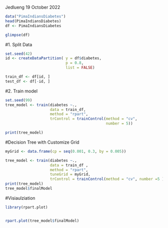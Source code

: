 Jedlueng 
19 October 2022 

```r
data("PimaIndiansDiabetes")
head(PimaIndiansDiabetes)
df <- PimaIndiansDiabetes
```



```r
glimpse(df)
```



#1. Split Data 
```r
set.seed(42)
id <- createDataPartition( y = df$diabetes,
                           p = 0.8, 
                           list = FALSE)

train_df <- df[id, ]
test_df <- df[-id, ]
```



#2. Train model 
```r
set.seed(99)
tree_model <- train(diabetes ~., 
                    data = train_df,
                    method = "rpart",
                    trControl = trainControl(method = "cv",
                                             number = 5))

print(tree_model)
```


#Decision Tree with Customize Grid 
```r

myGrid <- data.frame(cp = seq(0.001, 0.3, by = 0.005))

tree_model <- train(diabetes ~.,
                    data = train_df ,
                    method = "rpart",
                    tuneGrid = myGrid,
                    trControl = trainControl(method = "cv", number =5 ))
print(tree_model)
tree_model$finalModel
```

#Visiaulziation 

```r
library(rpart.plot)


rpart.plot(tree_model$finalModel)
```



